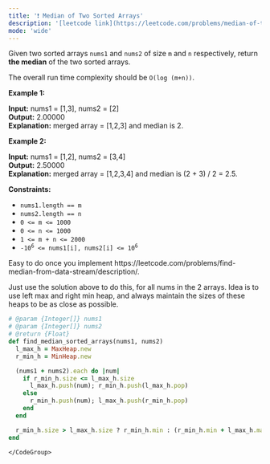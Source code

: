 ```yaml
---
title: '❗️ Median of Two Sorted Arrays'
description: '[leetcode link](https://leetcode.com/problems/median-of-two-sorted-arrays/description/)'
mode: 'wide'
---
```

<Tabs>
  <Tab title="Question" icon="circle-question" iconType="regular">
    <Card>
      <p>Given two sorted arrays <code>nums1</code> and <code>nums2</code> of size <code>m</code> and <code>n</code> respectively, return <strong>the median</strong> of the two sorted arrays.</p>  <p>The overall run time complexity should be <code>O(log (m+n))</code>.</p>   <p><strong class="example">Example 1:</strong></p>   <strong>Input:</strong> nums1 = [1,3], nums2 = [2] <br/> <strong>Output:</strong> 2.00000 <br/> <strong>Explanation:</strong> merged array = [1,2,3] and median is 2.   <p><strong class="example">Example 2:</strong></p>   <strong>Input:</strong> nums1 = [1,2], nums2 = [3,4] <br/> <strong>Output:</strong> 2.50000 <br/> <strong>Explanation:</strong> merged array = [1,2,3,4] and median is (2 + 3) / 2 = 2.5.    <p><strong>Constraints:</strong></p>  <ul>  <li><code>nums1.length == m</code></li>  <li><code>nums2.length == n</code></li>  <li><code>0 &lt;= m &lt;= 1000</code></li>  <li><code>0 &lt;= n &lt;= 1000</code></li>  <li><code>1 &lt;= m + n &lt;= 2000</code></li>  <li><code>-10<sup>6</sup> &lt;= nums1[i], nums2[i] &lt;= 10<sup>6</sup></code></li> </ul> 
    </Card>
  </Tab>
  <Tab title="Solution" icon="lightbulb" iconType="regular" >
    <Card>
      Easy to do once you implement https://leetcode.com/problems/find-median-from-data-stream/description/. 

Just use the solution above to do this, for all nums in the 2 arrays.
Idea is to use left max and right min heap, and always maintain the sizes of these heaps to be as close as possible.
    </Card>
  <Expandable title="code">
    <CodeGroup dropdown>
```ruby title="Median of Two Sorted Arrays" lines
# @param {Integer[]} nums1
# @param {Integer[]} nums2
# @return {Float}
def find_median_sorted_arrays(nums1, nums2)
  l_max_h = MaxHeap.new
  r_min_h = MinHeap.new

  (nums1 + nums2).each do |num|
    if r_min_h.size <= l_max_h.size
      l_max_h.push(num); r_min_h.push(l_max_h.pop)
    else
      r_min_h.push(num); l_max_h.push(r_min_h.pop)
    end
  end

  r_min_h.size > l_max_h.size ? r_min_h.min : (r_min_h.min + l_max_h.max)/2.0
end
```
    </CodeGroup>
  </Expandable>
  </Tab>
</Tabs>